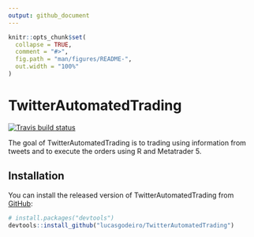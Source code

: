 ```yaml
---
output: github_document
---
```


<!-- README.md is generated from README.Rmd. Please edit that file -->

```r
knitr::opts_chunk$set(
  collapse = TRUE,
  comment = "#>",
  fig.path = "man/figures/README-",
  out.width = "100%"
)
```

# TwitterAutomatedTrading

<!-- badges: start -->
[![Travis build status](https://travis-ci.com/lucasgodeiro/TwitterAutomatedTrading.svg?branch=master)](https://travis-ci.com/lucasgodeiro/TwitterAutomatedTrading)
<!-- badges: end -->

The goal of TwitterAutomatedTrading is to trading using information from tweets and to execute the orders using R and Metatrader 5. 

## Installation

You can install the released version of TwitterAutomatedTrading from [GitHub](https://github.com/):


``` r
# install.packages("devtools")
devtools::install_github("lucasgodeiro/TwitterAutomatedTrading")
```
